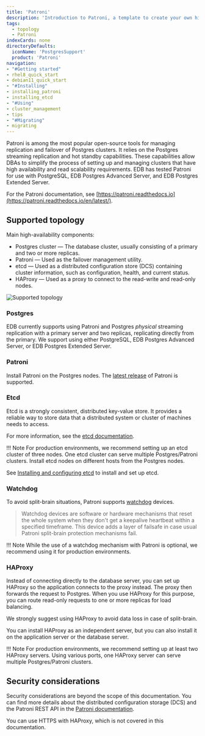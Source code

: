 ```yaml
---
title: 'Patroni'
description: 'Introduction to Patroni, a template to create your own high-availability solution'
tags:
  - topology
  - Patroni
indexCards: none
directoryDefaults:
  iconName: 'PostgresSupport'
  product: 'Patroni'
navigation:
- "#Getting started"
- rhel8_quick_start
- debian11_quick_start
- "#Installing"
- installing_patroni
- installing_etcd
- "#Using"
- cluster_management
- tips
- "#Migrating"
- migrating
---
```


Patroni is among the most popular open-source tools for managing replication and failover of Postgres clusters. It relies on the Postgres streaming replication and hot standby capabilities. These capabilities allow DBAs to simplify the process of setting up and managing clusters that have high availability and read scalability requirements. EDB has tested Patroni for use with PostgreSQL, EDB Postgres Advanced Server, and EDB Postgres Extended Server.

For the Patroni documentation, see [https://patroni.readthedocs.io](https://patroni.readthedocs.io/en/latest/).

## Supported topology

Main high-availability components:
* Postgres cluster &mdash; The database cluster, usually consisting of a primary and two or more replicas.
* Patroni &mdash; Used as the failover management utility.
* etcd &mdash; Used as a distributed configuration store (DCS) containing cluster information, such as configuration, health, and current status.
* HAProxy &mdash; Used as a proxy to connect to the read-write and read-only nodes.

![Supported topology](images/supported-arch.png)

### Postgres

EDB currently supports using Patroni and Postgres _physical_ streaming replication with a primary server and two replicas, replicating directly from the primary. We support using either PostgreSQL, EDB Postgres Advanced Server, or EDB Postgres Extended Server.

### Patroni

Install Patroni on the Postgres nodes. The [latest release](https://patroni.readthedocs.io/en/latest/releases.html#releases) of Patroni is supported.

### Etcd

Etcd is a strongly consistent, distributed key-value store. It provides a reliable way to store data that a distributed system or cluster of machines needs to access.

For more information, see the [etcd documentation](https://etcd.io/docs/).

!!! Note
    For production environments, we recommend setting up an etcd cluster of three nodes. One etcd cluster can serve multiple Postgres/Patroni clusters. Install etcd nodes on different hosts from the Postgres nodes.

See [Installing and configuring etcd](installing_etcd) to install and set up etcd.

### Watchdog

To avoid split-brain situations, Patroni supports [watchdog](https://patroni.readthedocs.io/en/latest/watchdog.html) devices.

> Watchdog devices are software or hardware mechanisms that reset the whole system when they don't get a keepalive heartbeat within a specified timeframe. This device adds a layer of failsafe in case usual Patroni split-brain protection mechanisms fail.

!!! Note
    While the use of a watchdog mechanism with Patroni is optional, we recommend using it for production environments.


### HAProxy

Instead of connecting directly to the database server, you can set up HAProxy so the application connects to the proxy instead. The proxy then forwards the request to Postgres. When you use HAProxy for this purpose, you can route read-only requests to one or more replicas for load balancing.

We strongly suggest using HAProxy to avoid data loss in case of split-brain.

You can install HAProxy as an independent server, but you can also install it on the application server or the database server.

!!! Note
    For production environments, we recommend setting up at least two HAProxy servers. Using various ports, one HAProxy server can serve multiple Postgres/Patroni clusters.


## Security considerations

Security considerations are beyond the scope of this documentation. You can find more details about the distributed configuration storage (DCS) and the Patroni REST API in the [Patroni documentation](https://patroni.readthedocs.io/en/latest/security.html).

You can use HTTPS with HAProxy, which is not covered in this documentation.
